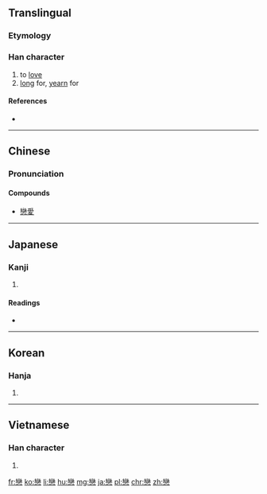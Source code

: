{{also|恋|戀}}
==Translingual==

===Etymology===
{{Han compound|䜌|心|t2=heart|ls=psc}}

===Han character===
{{Han char|rn=61|rad=心|as=19|sn=23|four=2233<sub>9</sub>|canj=女火心 (VFP)|ids=⿱[[䜌]][[心]]}}

# to [[love]]
# [[long]] for, [[yearn]] for

====References====
* {{Han ref|kx=0409.090|dkj=11504|dj=0751.130|hdz=42372.080|uh=6200|ud=25088|bh=C5CA|bd=50634}}

----

==Chinese==
{{zh-forms|s=恋}}

===Pronunciation===
{{zh-pron
|m=liàn
|c=lyun2,lyun5
|mc=y
|oc=y
|ma=
|cat=v
}}

====Compounds====
* [[戀愛]]

----

==Japanese==

===Kanji===
{{ja-kanji|grade=|rs=心19}}

# {{defn|lang=ja|sort=心19}}

====Readings====
* {{ja-readings|on=[[れん]] (ren)|kun=[[こい]] (koi), [[こいしい]] (koishii)}}

----

==Korean==

===Hanja===
{{ko-hanja|hangeul=[[련]], [[연]]|eumhun=|rv=ryeon, yeon|mr=ryŏn, yŏn|y=lyen, yen}}

# {{defn|lang=ko|sort=心19}}

----

==Vietnamese==

===Han character===
{{vi-hantu|[[luyến]], [[luýnh]]|rs=心19}}

# {{defn|lang=vi|sort=心19}}

[[fr:戀]]
[[ko:戀]]
[[li:戀]]
[[hu:戀]]
[[mg:戀]]
[[ja:戀]]
[[pl:戀]]
[[chr:戀]]
[[zh:戀]]